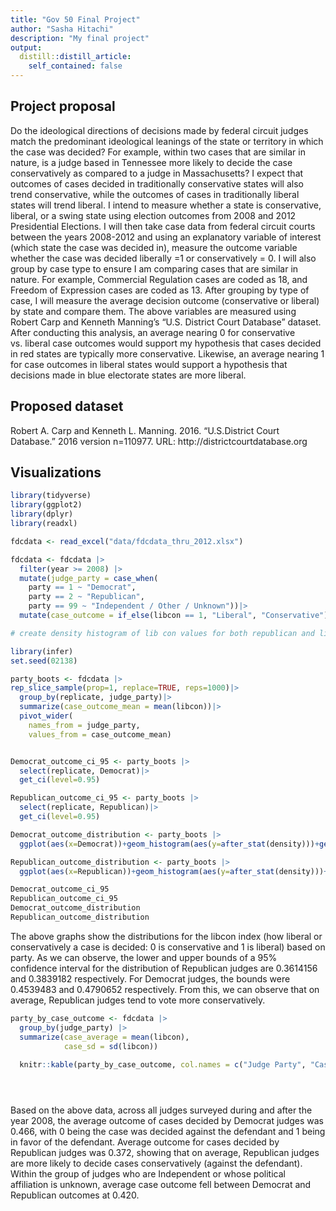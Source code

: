 ```yaml
---
title: "Gov 50 Final Project"
author: "Sasha Hitachi"
description: "My final project"
output:
  distill::distill_article:
    self_contained: false
---
```




## Project proposal

Do the ideological directions of decisions made by federal circuit judges match the predominant ideological leanings of the state or territory in which the case was decided? For example, within two cases that are similar in nature, is a judge based in Tennessee more likely to decide the case conservatively as compared to a judge in Massachusetts? I expect that outcomes of cases decided in traditionally conservative states will also trend conservative, while the outcomes of cases in traditionally liberal states will trend liberal. I intend to measure whether a state is conservative, liberal, or a swing state using election outcomes from 2008 and 2012 Presidential Elections. I will then take case data from federal circuit courts between the years 2008-2012 and using an explanatory variable of interest (which state the case was decided in), measure the outcome variable whether the case was decided liberally =1 or conservatively = 0. I will also group by case type to ensure I am comparing cases that are similar in nature. For example, Commercial Regulation cases are coded as 18, and Freedom of Expression cases are coded as 13. After grouping by type of case, I will measure the average decision outcome (conservative or liberal) by state and compare them. The above variables are measured using Robert Carp and Kenneth Manning's "U.S. District Court Database" dataset. After conducting this analysis, an average nearing 0 for conservative vs. liberal case outcomes would support my hypothesis that cases decided in red states are typically more conservative. Likewise, an average nearing 1 for case outcomes in liberal states would support a hypothesis that decisions made in blue electorate states are more liberal. 

## Proposed dataset
Robert A. Carp and Kenneth L. Manning. 2016. “U.S.District Court Database.” 2016 version n=110977.
URL: http://districtcourtdatabase.org

## Visualizations

```r
library(tidyverse)
library(ggplot2)
library(dplyr)
library(readxl)

fdcdata <- read_excel("data/fdcdata_thru_2012.xlsx")

fdcdata <- fdcdata |>
  filter(year >= 2008) |>
  mutate(judge_party = case_when(
    party == 1 ~ "Democrat",
    party == 2 ~ "Republican",
    party == 99 ~ "Independent / Other / Unknown"))|>
  mutate(case_outcome = if_else(libcon == 1, "Liberal", "Conservative"))

# create density histogram of lib con values for both republican and liberal judges

library(infer)
set.seed(02138)

party_boots <- fdcdata |>
rep_slice_sample(prop=1, replace=TRUE, reps=1000)|>
  group_by(replicate, judge_party)|>
  summarize(case_outcome_mean = mean(libcon))|>
  pivot_wider(
    names_from = judge_party,
    values_from = case_outcome_mean)


Democrat_outcome_ci_95 <- party_boots |>
  select(replicate, Democrat)|>
  get_ci(level=0.95)

Republican_outcome_ci_95 <- party_boots |>
  select(replicate, Republican)|>
  get_ci(level=0.95)

Democrat_outcome_distribution <- party_boots |>
  ggplot(aes(x=Democrat))+geom_histogram(aes(y=after_stat(density)))+geom_vline(xintercept=unlist(Democrat_outcome_ci_95))

Republican_outcome_distribution <- party_boots |>
  ggplot(aes(x=Republican))+geom_histogram(aes(y=after_stat(density)))+geom_vline(xintercept=unlist(Republican_outcome_ci_95))

Democrat_outcome_ci_95
Republican_outcome_ci_95
Democrat_outcome_distribution
Republican_outcome_distribution


```
The above graphs show the distributions for the libcon index (how liberal or conservatively a case is decided: 0 is conservative and 1 is liberal) based on party. As we can observe, the lower and upper bounds of a 95% confidence interval for the distribution of Republican judges are 0.3614156	and 0.3839182 respectively. For Democrat judges, the bounds were 0.4539483 and 0.4790652 respectively. From this, we can observe that on average, Republican judges tend to vote more conservatively. 

```r
party_by_case_outcome <- fdcdata |>
  group_by(judge_party) |>
  summarize(case_average = mean(libcon),
            case_sd = sd(libcon))
  
  knitr::kable(party_by_case_outcome, col.names = c("Judge Party", "Case Outcome Average", "Case Outcome SD"), digits = 3)





```
Based on the above data, across all judges surveyed during and after the year 2008, the average outcome of cases decided by Democrat judges was 0.466, with 0 being the case was decided against the defendant and 1 being in favor of the defendant. Average outcome for cases decided by Republican judges was 0.372, showing that on average, Republican judges are more likely to decide cases conservatively (against the defendant). Within the group of judges who are Independent or whose political affiliation is unknown, average case outcome fell between Democrat and Republican outcomes at 0.420. 


